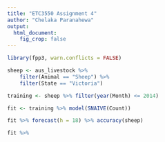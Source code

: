 ```yaml
---
title: "ETC3550 Assignment 4"
author: "Chelaka Paranahewa"
output: 
  html_document:
    fig_crop: false
---
```


```r
library(fpp3, warn.conflicts = FALSE)
```

```r
sheep <- aus_livestock %>%
    filter(Animal == "Sheep") %>%
    filter(State == "Victoria")

training <- sheep %>% filter(year(Month) <= 2014)

fit <- training %>% model(SNAIVE(Count))

fit %>% forecast(h = 18) %>% accuracy(sheep)

fit %>% 
```